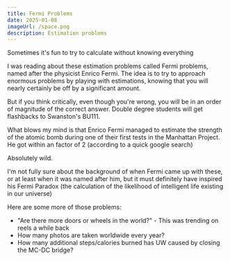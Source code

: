 ```yaml
---
title: Fermi Problems
date: 2025-01-08
imageUrl: /space.png
description: Estimation problems
---
```


Sometimes it's fun to try to calculate without knowing everything

I was reading about these estimation problems called Fermi problems, named after the physicist Enrico Fermi. The idea is to try to approach enormous problems by playing with estimations, knowing that you will nearly certainly be off by a significant amount.

But if you think critically, even though you're wrong, you will be in an order of magnitude of the correct answer. Double degree students will get flashbacks to Swanston's BU111.

What blows my mind is that Enrico Fermi managed to estimate the strength of the atomic bomb during one of their first tests in the Manhattan Project. He got within an factor of 2 (according to a quick google search)

Absolutely wild.

I'm not fully sure about the background of when Fermi came up with these, or at least when it was named after him, but it must definitely have inspired his Fermi Paradox (the calculation of the likelihood of intelligent life existing in our universe)

Here are some more of those problems:

-   "Are there more doors or wheels in the world?" - This was trending on reels a while back
-   How many photos are taken worldwide every year?
-   How many additional steps/calories burned has UW caused by closing the MC-DC bridge?

